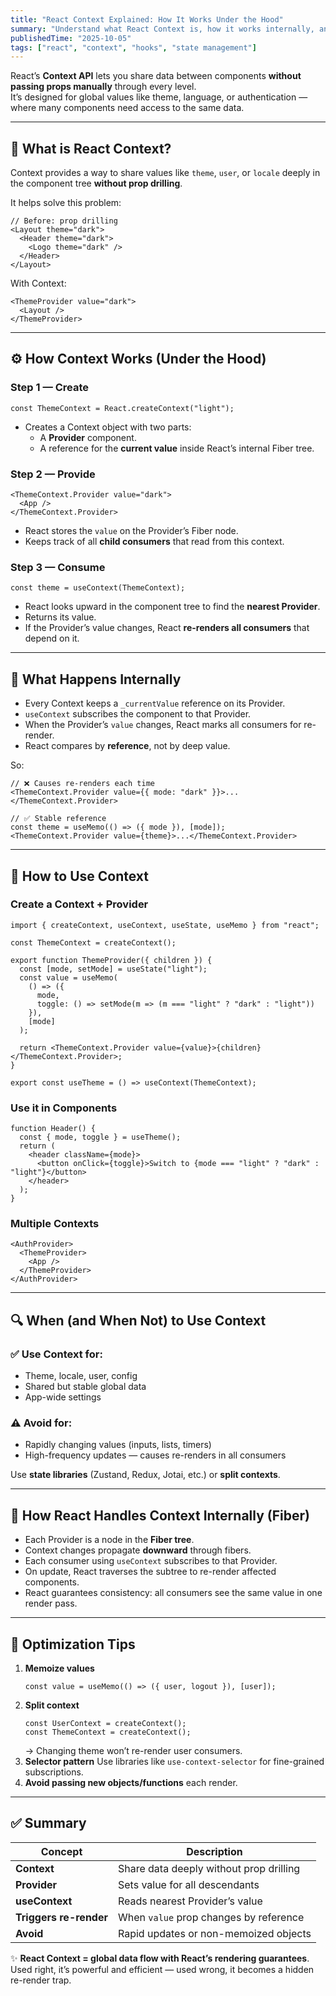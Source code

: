 ```yaml
---
title: "React Context Explained: How It Works Under the Hood"
summary: "Understand what React Context is, how it works internally, and best practices for using it effectively."
publishedTime: "2025-10-05"
tags: ["react", "context", "hooks", "state management"]
---
```


React’s **Context API** lets you share data between components **without passing props manually** through every level.  
It’s designed for global values like theme, language, or authentication — where many components need access to the same data.

---

## 🧩 What is React Context?

Context provides a way to share values like `theme`, `user`, or `locale` deeply in the component tree **without prop drilling**.

It helps solve this problem:

```tsx
// Before: prop drilling
<Layout theme="dark">
  <Header theme="dark">
    <Logo theme="dark" />
  </Header>
</Layout>
```

With Context:
```tsx
<ThemeProvider value="dark">
  <Layout />
</ThemeProvider>
```

---

## ⚙️ How Context Works (Under the Hood)

### Step 1 — Create
```tsx
const ThemeContext = React.createContext("light");
```
- Creates a Context object with two parts:
  - A **Provider** component.
  - A reference for the **current value** inside React’s internal Fiber tree.

### Step 2 — Provide
```tsx
<ThemeContext.Provider value="dark">
  <App />
</ThemeContext.Provider>
```
- React stores the `value` on the Provider’s Fiber node.  
- Keeps track of all **child consumers** that read from this context.

### Step 3 — Consume
```tsx
const theme = useContext(ThemeContext);
```
- React looks upward in the component tree to find the **nearest Provider**.  
- Returns its value.  
- If the Provider’s value changes, React **re-renders all consumers** that depend on it.

---

## 🧠 What Happens Internally

- Every Context keeps a `_currentValue` reference on its Provider.  
- `useContext` subscribes the component to that Provider.  
- When the Provider’s `value` changes, React marks all consumers for re-render.  
- React compares by **reference**, not by deep value.

So:
```tsx
// ❌ Causes re-renders each time
<ThemeContext.Provider value={{ mode: "dark" }}>...</ThemeContext.Provider>

// ✅ Stable reference
const theme = useMemo(() => ({ mode }), [mode]);
<ThemeContext.Provider value={theme}>...</ThemeContext.Provider>
```

---

## 🧱 How to Use Context

### Create a Context + Provider
```tsx
import { createContext, useContext, useState, useMemo } from "react";

const ThemeContext = createContext();

export function ThemeProvider({ children }) {
  const [mode, setMode] = useState("light");
  const value = useMemo(
    () => ({
      mode,
      toggle: () => setMode(m => (m === "light" ? "dark" : "light"))
    }),
    [mode]
  );

  return <ThemeContext.Provider value={value}>{children}</ThemeContext.Provider>;
}

export const useTheme = () => useContext(ThemeContext);
```

### Use it in Components
```tsx
function Header() {
  const { mode, toggle } = useTheme();
  return (
    <header className={mode}>
      <button onClick={toggle}>Switch to {mode === "light" ? "dark" : "light"}</button>
    </header>
  );
}
```

### Multiple Contexts
```tsx
<AuthProvider>
  <ThemeProvider>
    <App />
  </ThemeProvider>
</AuthProvider>
```

---

## 🔍 When (and When Not) to Use Context

### ✅ Use Context for:
- Theme, locale, user, config
- Shared but stable global data
- App-wide settings

### ⚠️ Avoid for:
- Rapidly changing values (inputs, lists, timers)
- High-frequency updates — causes re-renders in all consumers

Use **state libraries** (Zustand, Redux, Jotai, etc.) or **split contexts**.

---

## 🧠 How React Handles Context Internally (Fiber)

- Each Provider is a node in the **Fiber tree**.  
- Context changes propagate **downward** through fibers.  
- Each consumer using `useContext` subscribes to that Provider.  
- On update, React traverses the subtree to re-render affected components.  
- React guarantees consistency: all consumers see the same value in one render pass.

---

## 🚀 Optimization Tips

1. **Memoize values**
   ```tsx
   const value = useMemo(() => ({ user, logout }), [user]);
   ```
2. **Split context**
   ```tsx
   const UserContext = createContext();
   const ThemeContext = createContext();
   ```
   → Changing theme won’t re-render user consumers.
3. **Selector pattern**
   Use libraries like `use-context-selector` for fine-grained subscriptions.
4. **Avoid passing new objects/functions** each render.

---

## ✅ Summary

| Concept | Description |
|----------|--------------|
| **Context** | Share data deeply without prop drilling |
| **Provider** | Sets value for all descendants |
| **useContext** | Reads nearest Provider’s value |
| **Triggers re-render** | When `value` prop changes by reference |
| **Avoid** | Rapid updates or non-memoized objects |

✨ **React Context = global data flow with React’s rendering guarantees**.  
Used right, it’s powerful and efficient — used wrong, it becomes a hidden re-render trap.
